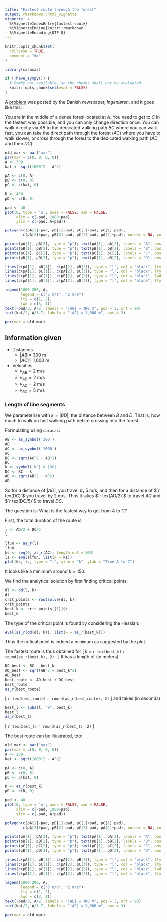 ```yaml
---
title: "Fastest route through the forest"
output: rmarkdown::html_vignette
vignette: >
  %\VignetteIndexEntry{fastest-route}
  %\VignetteEngine{knitr::rmarkdown}
  %\VignetteEncoding{UTF-8}
---
```


```r
knitr::opts_chunk$set(
  collapse = TRUE,
  comment = "#>"
)
```

```r
library(caracas)
```

```r
if (!have_sympy()) {
  # SymPy not available, so the chunks shall not be evaluated
  knitr::opts_chunk$set(eval = FALSE)
}
```

A [problem](https://ing.dk/artikel/taenkeboks-hurtigste-vej-mellem-a-b-1150-m-lang-232871) was posted by the Danish newspaper, *Ingeniøren*, and it goes like this:

You are in the middle of a dense forest located at $A$. 
You need to get to $C$ in the fastest way possible, and you can only change direction once. 
You can walk directly via $AB$ to the dedicated walking path $BC$ where you can walk fast, 
you can take the direct path through the forest ($AC$) where you have to walk slower, 
or cross through the forest to the dedicated walking path ($AD$ and then $DC$).

```r
old_mar <- par("mar")
par(mar = c(0, 0, 0, 0))
A <- 300
kat <- sqrt(1000^2 - A^2)

pA <- c(0, A)
pB <- c(0, 0)
pC <- c(kat, 0)

D <- 400
pD <- c(D, 0)

pad <- 40
plot(0, type = 'n', axes = FALSE, ann = FALSE, 
     xlim = c(-pad, 1000+pad), 
     ylim = c(-pad, A+pad))

polygon(c(pA[1]-pad, pB[1]-pad, pC[1]+pad, pC[1]+pad), 
        c(pA[2]+pad, pB[2]-pad, pC[2]-pad, pA[2]+pad), border = NA, col = "green")

points(pA[1], pA[2], type = "p"); text(pA[1], pA[2], labels = "A", pos = 2)
points(pB[1], pB[2], type = "p"); text(pB[1], pB[2], labels = "B", pos = 2)
points(pC[1], pC[2], type = "p"); text(pC[1], pC[2], labels = "C", pos = 4)
points(pD[1], pD[2], type = "p"); text(pD[1], pD[2], labels = "D", pos = 1)

lines(c(pA[1], pB[1]), c(pA[2], pB[2]), type = "l", col = "black", lty = 2)
lines(c(pA[1], pC[1]), c(pA[2], pC[2]), type = "l", col = "black", lty = 2)
lines(c(pB[1], pC[1]), c(pB[2], pC[2]), type = "l", col = "black", lwd = 3)
lines(c(pA[1], pD[1]), c(pA[2], pD[2]), type = "l", col = "black", lty = 2)

legend(1000-200, A, 
       legend = c("5 m/s", "2 m/s"), 
       lty = c(1, 2), 
       lwd = c(3, 1))
text(-pad/3, A/2, labels = "|AB| = 300 m", pos = 3, srt = 90)
text(kat/2, A/1.7, labels = "|AC| = 1,000 m", pos = 3)

par(mar = old_mar)
```

## Information given

* Distances
  * $|AB| =$ 300 m
  * $|AC| =$ 1,000 m
* Velocities
  * $v_{AB} = 2$ m/s
  * $v_{AD} = 2$ m/s
  * $v_{AC} = 2$ m/s
  * $v_{BC} = 5$ m/s

### Length of line segments

We parameterise with $k = |BD|$, the distance between $B$ and $D$. 
That is, how much to walk on fast walking path before crossing into 
the forest.

Formulating using `caracas`:

```r
AB <- as_symbol('300')
AB
AC <- as_symbol('1000')
AC
BC <- sqrt(AC^2 - AB^2)
BC
k <- symbol('k') # |BD|
DC <- BC - k
AD <- sqrt(AB^2 + k^2)
AD
```

So for a distance of $|AD|$, you travel by 5 m/s, and then for a distance of 
$`r tex(DC)`$ you travel by 2 m/s. 
Thus it takes $`r tex(AD/2)`$ to travel $AD$ and $`r tex(DC/5)`$ to travel $DC$.

The question is: What is the fastest way to get from $A$ to $C$?

First, the total duration of the route is:

```r
l <- AD/2 + DC/5
l
```

```r
lfun <- as_r(l)
lfun
ks <- seq(0, as_r(AC), length.out = 100)
ls <- eval(lfun, list(k = ks))
plot(ks, ls, type = "l", xlab = "k", ylab = "Time A to C")
```

It looks like a minimum around $k = 150$.

We find the analytical solution by first finding critical points:

```r
dl <- dd(l, k)
dl
crit_points <- rootsolve(dl, k)
crit_points
best_k <- crit_points[[1]]$k
best_k
```

The type of the critical point is found by considering the Hessian:

```r
eval(as_r(dd(dl, k)), list(k = as_r(best_k)))
```

Thus the critical point is indeed a minimum as suggested by the plot.

The fastest route is thus obtained for 
\[
  k = `r tex(best_k)` \approx `r round(as_r(best_k), 2)` .
\]
It has a length of (in meters)
```r
DC_best <- BC - best_k
AD_best <- sqrt(AB^2 + best_k^2)
AD_best
best_route <- AD_best + DC_best
best_route
as_r(best_route)
```
\[
  `r tex(best_route)` \approx `r round(as_r(best_route), 2)`
\]
and takes (in seconds)
```r
best_l <- subs(l, "k", best_k)
best_l
as_r(best_l)
```
\[
  `r tex(best_l)` \approx `r round(as_r(best_l), 2)`
\]

The best route can be illustrated, too:


```r
old_mar <- par("mar")
par(mar = c(0, 0, 0, 0))
A <- 300
kat <- sqrt(1000^2 - A^2)

pA <- c(0, A)
pB <- c(0, 0)
pC <- c(kat, 0)

D <- as_r(best_k)
pD <- c(D, 0)

pad <- 40
plot(0, type = 'n', axes = FALSE, ann = FALSE, 
     xlim = c(-pad, 1000+pad), 
     ylim = c(-pad, A+pad))

polygon(c(pA[1]-pad, pB[1]-pad, pC[1]+pad, pC[1]+pad), 
        c(pA[2]+pad, pB[2]-pad, pC[2]-pad, pA[2]+pad), border = NA, col = "green")

points(pA[1], pA[2], type = "p"); text(pA[1], pA[2], labels = "A", pos = 2)
points(pB[1], pB[2], type = "p"); text(pB[1], pB[2], labels = "B", pos = 2)
points(pC[1], pC[2], type = "p"); text(pC[1], pC[2], labels = "C", pos = 4)
points(pD[1], pD[2], type = "p"); text(pD[1], pD[2], labels = "D", pos = 1)

lines(c(pA[1], pB[1]), c(pA[2], pB[2]), type = "l", col = "black", lty = 2)
lines(c(pA[1], pC[1]), c(pA[2], pC[2]), type = "l", col = "black", lty = 2)
lines(c(pB[1], pC[1]), c(pB[2], pC[2]), type = "l", col = "black", lwd = 3)
lines(c(pA[1], pD[1]), c(pA[2], pD[2]), type = "l", col = "black", lty = 2)

legend(1000-200, A, 
       legend = c("5 m/s", "2 m/s"), 
       lty = c(1, 2), 
       lwd = c(3, 1))
text(-pad/3, A/2, labels = "|AB| = 300 m", pos = 3, srt = 90)
text(kat/2, A/1.7, labels = "|AC| = 1,000 m", pos = 3)

par(mar = old_mar)
```

